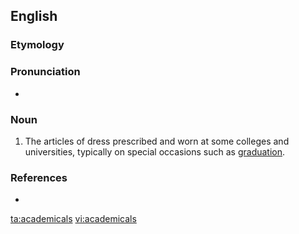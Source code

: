 ==English==

===Etymology===
{{suffix|academic|al|lang=en}}

===Pronunciation===
* {{a|US}} {{IPA|/ˌæk.əˈdɛm.ɪ.kl̩z/|lang=en}}

===Noun===
{{en-plural noun}}

# {{label|en|British}} The articles of dress prescribed and worn at some colleges and universities, typically on special occasions such as [[graduation]].

===References===
* {{R:Webster 1913}}

[[ta:academicals]]
[[vi:academicals]]